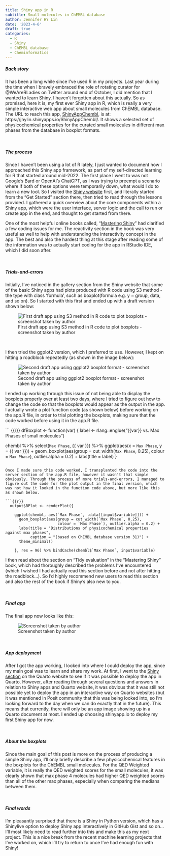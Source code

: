```yaml
---
title: Shiny app in R
subtitle: Small molecules in ChEMBL database
author: Jennifer HY Lin
date: '2023-4-6'
draft: true
categories:
  - R
  - Shiny
  - ChEMBL database
  - Cheminformatics
---
```


##### **Back story**

It has been a long while since I've used R in my projects. Last year during the time when I bravely embraced the role of rotating curator for @WeAreRLadies on Twitter around end of October, I did mention that I wanted to learn Shiny. I haven't forgotten about this actually. So as promised, here it is, my first ever Shiny app in R, which is really a very simple interactive web app about small molecules from ChEMBL database. The URL to reach this app, [ShinyAppChembl](https://jhylin.shinyapps.io/ShinyAppChembl/), is at: https://jhylin.shinyapps.io/ShinyAppChembl/. It shows a selected set of physicochemical properties for the curated small molecules in different max phases from the database in boxplot formats.

<br>

##### **The process**

Since I haven't been using a lot of R lately, I just wanted to document how I approached this Shiny app framework, as part of my self-directed learning for R that started around mid-2022. The first place I went to was not Google's Bard or OpenAI's ChatGPT, as I was trying to preempt a scenario where if both of these options were temporarily down, what would I do to learn a new tool. So I visited the [Shiny website](https://shiny.rstudio.com/) first, and literally started from the "Get Started" section there, then tried to read through the lessons provided. I gathered a quick overview about the core components within a Shiny app, which were the user interface, server logic and the call to run or create app in the end, and thought to get started from there.

One of the most helpful online books called, "[Mastering Shiny](https://mastering-shiny.org/index.html)" had clarified a few coding issues for me. The reactivity section in the book was very useful as well to help with understanding the interactivity concept in the app. The best and also the hardest thing at this stage after reading some of the information was to actually start coding for the app in RStudio IDE, which I did soon after.

<br>

##### **Trials-and-errors**

Initially, I've noticed in the gallery section from the Shiny website that some of the basic Shiny apps had plots produced with R code using S3 method - the type with class 'formula', such as boxplot(formula e.g. y ~ group, data, and so on). So I started with this first and ended up with a draft version shown below:

![First draft app using S3 method in R code to plot boxplots - screenshot taken by author](Draft_app_error_1.jpg)

<br>

I then tried the ggplot2 version, which I preferred to use. However, I kept on hitting a roadblock repeatedly (as shown in the image below):

![Second draft app using ggplot2 boxplot format - screenshot taken by author](Draft_app_error_2.jpg)

I ended up working through this issue of not being able to display the boxplots properly over at least two days, where I tried to figure out how to change the code so that the boxplots would appear as the output in the app. I actually wrote a plot function code (as shown below) before working on the app.R file, in order to trial plotting the boxplots, making sure that the code worked before using it in the app.R file.

``` {{r}}
dfBoxplot <- function(var) {
  label <- rlang::englue("{{var}} vs. Max Phases of small molecules")
  
  chembl %>% 
    select(`Max Phase`, {{ var }}) %>% 
    ggplot(aes(x = `Max Phase`, y = {{ var }})) +
    geom_boxplot(aes(group = cut_width(`Max Phase`, 0.25), 
                     colour = `Max Phase`), 
                 outlier.alpha = 0.2) +
    labs(title = label)
}
```

Once I made sure this code worked, I transplanted the code into the server section of the app.R file, however it wasn't that simple obviously. Through the process of more trials-and-errors, I managed to figure out the code for the plot output in the final version, which was not how it looked in the function code above, but more like this as shown below.

```{{r}}
  output$BPlot <- renderPlot({ 
    
    ggplot(chembl, aes(`Max Phase`, .data[[input$variable]])) +
      geom_boxplot(aes(group = cut_width(`Max Phase`, 0.25), 
                       colour = `Max Phase`), outlier.alpha = 0.2) +
      labs(title = "Distributions of physicochemical properties against max phases",
           caption = "(based on ChEMBL database version 31)") +
      theme_minimal()
    
    }, res = 96) %>% bindCache(chembl$`Max Phase`, input$variable)
```

I then read about the section on "Tidy evaluation" in the "Mastering Shiny" book, which had thoroughly described the problems I've encountered (which I wished I had actually read this section before and not after hitting the roadblock...). So I'd highly recommend new users to read this section and also the rest of the book if Shiny's also new to you.

<br>

##### **Final app**

The final app now looks like this:

![Screenshot taken by author](Final_app.jpg)

<br>

##### **App deployment**

After I got the app working, I looked into where I could deploy the app, since my main goal was to learn and share my work. At first, I went to the [Shiny section](https://quarto.org/docs/interactive/shiny/index.html) on the Quarto website to see if it was possible to deploy the app in Quarto. However, after reading through several questions and answers in relation to Shiny apps and Quarto website, it was obvious that it was still not possible yet to deploy the app in an interactive way on Quarto websites (but it was mentioned in Posit community that this was being looked into, so I'm looking forward to the day when we can do exactly that in the future). This means that currently, there will only be an app image showing up in a Quarto document at most. I ended up choosing shinyapp.io to deploy my first Shiny app for now.

<br>

##### **About the boxplots**

Since the main goal of this post is more on the process of producing a simple Shiny app, I'll only briefly describe a few physicochemical features in the boxplots for the ChEMBL small molecules. For the QED Weighted variable, it is really the QED weighted scores for the small molecules, it was clearly shown that max phase 4 molecules had higher QED weighted scores than all of the other max phases, especially when comparing the medians between them.

<br>

##### **Final words**

I'm pleasantly surprised that there is a Shiny in Python version, which has a Shinylive option to deploy Shiny app interactively in GitHub Gist and so on... I'll most likely need to read further into this and make this as my next project. This is a nice break from the recent machine learning projects that I've worked on, which I'll try to return to once I've had enough fun with Shiny!

